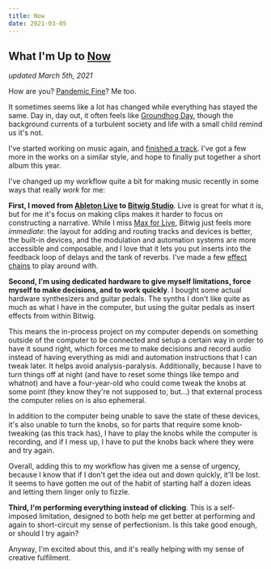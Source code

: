```yaml
---
title: Now
date: 2021-03-05
---
```


<Section>

# What I'm Up to [Now](https://nownownow.com/about)

_updated March 5th, 2021_

How are you? [Pandemic Fine](https://www.everydayhealth.com/columns/trevis-gleason-life-with-multiple-sclerosis/pandemic-fine-how-many-of-us-are-feeling-in-2021/)? Me too.

It sometimes seems like a lot has changed while everything has stayed the same. Day in, day out, it often feels like [Groundhog Day](https://en.wikipedia.org/wiki/Groundhog_Day_(film)), though the background currents of a turbulent society and life with a small child remind us it's not.

I've started working on music again, and [finished a track](https://soundcloud.com/matthewlyonheart/coil-patch). I've got a few more in the works on a similar style, and hope to finally put together a short album this year.

I've changed up my workflow quite a bit for making music recently in some ways that really _work_ for me:

**First, I moved from [Ableton Live](https://www.ableton.com/en/live/) to [Bitwig Studio](https://www.bitwig.com/)**. Live is great for what it is, but for me it's focus on making clips makes it harder to focus on constructing a narrative. While I miss [Max for Live](https://www.ableton.com/en/live/max-for-live/), Bitwig just feels more _immediate_: the layout for adding and routing tracks and devices is better, the built-in devices, and the modulation and automation systems are more accessible and composable, and I love that it lets you put inserts into the feedback loop of delays and the tank of reverbs. I've made a few [effect chains](https://user.fm/files/v2-b3623da6bc585926708404c9be0f4ea4/patches_mar_3.zip) to play around with.

**Second, I'm using dedicated hardware to give myself limitations, force myself to make decisions, and to work quickly**. I bought some actual hardware synthesizers and guitar pedals. The synths I don't like quite as much as what I have in the computer, but using the guitar pedals as insert effects from within Bitwig.

This means the in-process project on my computer depends on something outside of the computer to be connected and setup a certain way in order to have it sound right, which forces me to make decisions and record audio instead of having everything as midi and automation instructions that I can tweak later. It helps avoid analysis-paralysis. Additionally, because I have to turn things off at night (and have to reset some things like tempo and whatnot) and have a four-year-old who could come tweak the knobs at some point (they  know they're not supposed to, but...) that external process the computer relies on is also ephemeral.

In addition to the computer being unable to save the state of these devices, it's also unable to turn the knobs, so for parts that require some knob-tweaking (as this track has), I have to play the knobs while the computer is recording, and if I mess up, I have to put the knobs back where  they were and try again.

Overall, adding this to my workflow has given me a sense of urgency, because I know that if I don't get the idea out and down quickly, it'll be lost. It seems to have gotten me out of the habit of starting half a dozen ideas and letting them linger only to fizzle.

**Third, I'm performing everything instead of clicking**. This is a self-imposed limitation, designed to both help me get better at performing and again to short-circuit my sense of perfectionism. Is this take good enough, or should I try again?

Anyway, I'm excited about this, and it's really helping with my sense of creative fulfilment.

</Section>

<Footer />